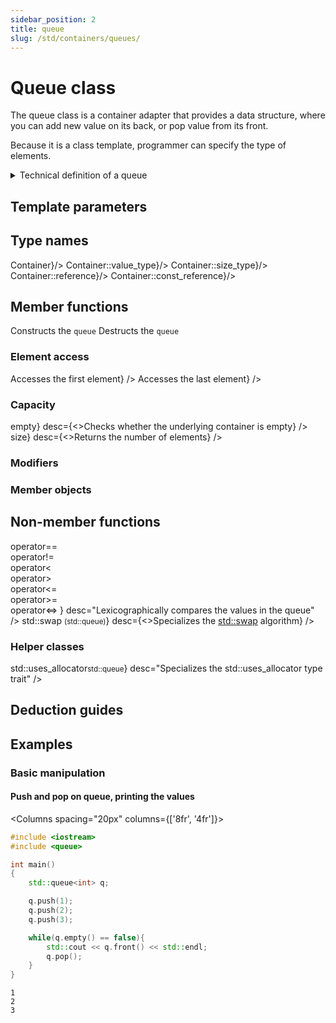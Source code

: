 ```yaml
---
sidebar_position: 2
title: queue
slug: /std/containers/queues/
---
```


# Queue class


<NotFinished />

The queue class is a container adapter that provides a data structure, where you can 
add new value on its back, or pop value from its front.

Because it is a class template, programmer can specify the type of elements.

<details>
<summary>Technical definition of a queue</summary>
<div>

The std::queue class is a container adapter that gives the programmer the functionality of a queue - specifically, a FIFO (first-in, first-out) data structure.

The class template acts as a wrapper to the underlying container - only a specific set of functions is provided. The queue pushes the elements on the back of the underlying container and pops them from the front.

</div>
</details>

<ClassSummary name="queue" namespaces="std" folder="queue" headerName="queue">

## Template parameters

<SymbolTable noTraits>
	<Symbol name="T"		desc="The type of stored elements"/>
	<Symbol name="Container" 		desc="The type of underlying container to use to store the elements"/>
</SymbolTable>

## Type names

<SymbolTable>
	<Symbol pub name="container_type"				desc={<code>Container</code>}/>
	<Symbol pub name="value_type" 				desc={<code>Container::value_type</code>}/>
	<Symbol pub name="size_type"			desc={<code>Container::size_type</code>}/>
	<Symbol pub name="reference"				desc={<code>Container::reference</code>}/>
	<Symbol pub name="const_reference"			desc={<code>Container::const_reference</code>}/>
</SymbolTable>

## Member functions

<SymbolTable>	
	<Symbol pub autoLink linkName="constructor" name="(constructor)">
		Constructs the <code>queue</code>
	</Symbol>
	<Symbol pub autoLink linkName="destructor" name="(destructor)">
		Destructs the <code>queue</code>
	</Symbol>
	<Symbol pub autoLink linkName="operator_assign" name="operator="
			desc="Assigns values to the container adaptor"
		/>
</SymbolTable>

### Element access

<SymbolTable>	
	<Symbol pub autoLink name="front"
			desc={<>Accesses the first element</>}
		/>
	<Symbol pub autoLink name="back"
			desc={<>Accesses the last element</>}
		/>
</SymbolTable>

### Capacity

<SymbolTable>	
	<Symbol pub autoLink linkName="begin" name={<>empty</>}
			desc={<>Checks whether the underlying container is empty</>}
		/>
	<Symbol pub autoLink linkName="end" name={<>size</>}
			desc={<>Returns the number of elements</>}
		/>
</SymbolTable>

### Modifiers

<SymbolTable>
	<Symbol pub autoLink name="push"
			desc="Inserts element at the end"
		/>
	<Symbol pub autoLink name="emplace"
			desc="Constructs element in-place at the end"
		/>
	<Symbol pub autoLink name="pop"
			desc="Removes the first element"
		/>
	<Symbol pub autoLink name="swap"
			desc="Swaps the contents"
		/>
</SymbolTable>

### Member objects

<SymbolTable>
	<Symbol prot autoLink name="Container C"
			desc="The underlying container"
		/>
</SymbolTable>

## Non-member functions

<SymbolTable noTraits>
	<Symbol name={<>
				operator==<br/>
				operator!=<br/>
				operator&lt;<br/>
				operator&gt;<br/>
				operator&lt;=<br/>
				operator&gt;=<br/>
				operator&lt;=&gt;
			</>}
			desc="Lexicographically compares the values in the queue"
		/>
	<Symbol name={<>std::swap <small>(std::queue)</small></>}
			desc={<>Specializes the <a href="#">std::swap</a> algorithm</>}
		/>
</SymbolTable>

### Helper classes

<SymbolTable noTraits>
	<Symbol name={<>std::uses_allocator<small>std::queue</small></>}
			desc="Specializes the std::uses_allocator type trait"
		/>
</SymbolTable>

</ClassSummary>


## Deduction guides

<ImproveSection />

## Examples

### Basic manipulation

#### Push and pop on queue, printing the values

<Columns spacing="20px" columns={['8fr', '4fr']}>
<div>

```cpp
#include <iostream>
#include <queue>

int main()
{
	std::queue<int> q;

	q.push(1);
	q.push(2);
	q.push(3);

	while(q.empty() == false){
		std::cout << q.front() << std::endl;
		q.pop();
	}
}
```

</div>
<div>

```plaintext title="Result"
1
2
3
```

</div>
</Columns>